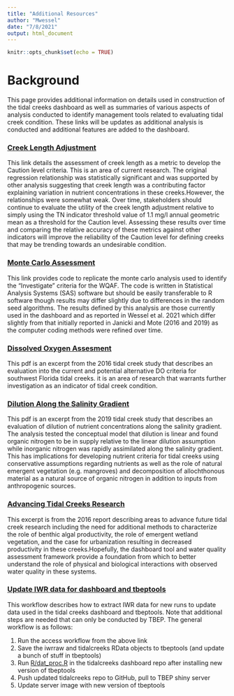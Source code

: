 ```yaml
---
title: "Additional Resources"
author: "Mwessel"
date: "7/8/2021"
output: html_document
---
```


```r
knitr::opts_chunk$set(echo = TRUE)
```


# Background
This page provides additional information on details used in construction of the tidal creeks dashboard as well as summaries of various aspects of analysis conducted to identify management tools related to evaluating tidal creek condition. These links will be updates as additional analysis is conducted and additional features are added to the dashboard. 



### [Creek Length Adjustment](https://tbep-tech.github.io/tidalcreek-stats/docs/CreekLength.pdf){target="_blank"}
This link details the assessment of creek length as a metric to develop the Caution level criteria. This is an area of current research. The original regression relationship was statistically significant and was supported by other analysis suggesting that creek length was a contributing factor explaining variation in nutrient concentrations in these creeks.However, the relationships were somewhat weak. Over time, stakeholders should continue to evaluate the utility of the creek length adjustment relative to simply using the TN indicator threshold value of 1.1 mg/l annual geometric mean as a threshold for the Caution level. Assessing these results over time and comparing the relative accuracy of these metrics against other indicators will improve the reliability of the Caution level for defining creeks that may be trending towards an undesirable condition.    


### [Monte Carlo Assessment](https://tbep-tech.github.io/tidalcreek-stats/docs/MCMC.pdf){target="_blank"}
This link provides code to replicate the monte carlo analysis used to identify the "Investigate " criteria for the WQAF. The code is written in Statistical Analysis Systems (SAS) software but should be easily transferable to R software though results may differ slightly due to differences in the random seed algorithms. The results defined by this analysis are those currently used in the dashboard and as reported in Wessel et al. 2021 which differ slightly from that initially reported in Janicki and Mote (2016 and 2019) as the computer coding methods were refined over time.    


### [Dissolved Oxygen Assesment](https://tbep-tech.github.io/tidalcreek-stats/docs/DOEval.pdf){target="_blank"}
This pdf is an excerpt from the 2016 tidal creek study that describes an evaluation into the current and potential alternative DO criteria for southwest Florida tidal creeks. it is an area of research that warrants further investigation as an indicator of tidal creek condition. 


### [Dilution Along the Salinity Gradient](https://tbep-tech.github.io/tidalcreek-stats/docs/Dilution.pdf){target="_blank"}
This pdf is an excerpt from the 2019 tidal creek study that describes an evaluation of dilution of nutrient concentrations along the salinity gradient. The analysis tested the conceptual model that dilution is linear and found organic nitrogen to be in supply relative to the linear dilution assumption while inorganic nitrogen was rapidly assimilated along the salinity gradient. This has implications for developing nutrient criteria for tidal creeks using conservative assumptions regarding nutrients as well as the role of natural emergent vegetation (e.g. mangroves) and decomposition of allochthonous material as a natural source of organic nitrogen in addition to inputs from anthropogenic sources. 


### [Advancing Tidal Creeks Research](https://tbep-tech.github.io/tidalcreek-stats/docs/Future.pdf){target="_blank"}
This excerpt is from the 2016 report describing areas to advance future tidal creek research including the need for additional methods to characterize the role of benthic algal productivity, the role of emergent wetland vegetation, and the case for urbanization resulting in decreased productivity in these creeks.Hopefully, the dashboard tool and water quality assessment framework provide a foundation from which to better understand the role of physical and biological interactions with observed water quality in these systems.  

### [Update IWR data for dashboard and tbeptools](https://tbep-tech.github.io/tidalcreek-stats/Creek_select_tbeptools){target="_blank"}
This workflow describes how to extract IWR data for new runs to update data used in the tidal creeks dashboard and tbeptools.  Note that additional steps are needed that can only be conducted by TBEP.  The general workflow is as follows: 

1. Run the access workflow from the above link
1. Save the iwrraw and tidalcreeks RData objects to tbeptools (and update a bunch of stuff in tbeptools)
1. Run [R/dat_proc.R](https://github.com/tbep-tech/tidalcreek-dash/blob/master/R/dat_proc.R){target="_blank"} in the tidalcreeks dashboard repo after installing new version of tbeptools
1. Push updated tidalcreeks repo to GitHub, pull to TBEP shiny server
1. Update server image with new version of tbeptools
